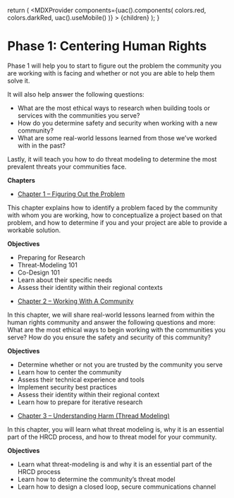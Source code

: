 
  return (
    <MDXProvider
      components={uac().components(
        colors.red,
        colors.darkRed,
        uac().useMobile()
      )}
    >
      {children}
    </MDXProvider>
  );
}

[comment]: # "↓↓↓ Editable ↓↓↓"

# Phase 1: Centering Human Rights

Phase 1 will help you to start to figure out the problem the community you are working with is facing and whether or not you are able to help them solve it.


It will also help answer the following questions:

- What are the most ethical ways to research when building tools or services with the communities you serve?
- How do you determine safety and security when working with a new community?
- What are some real-world lessons learned from those we’ve worked with in the past?

Lastly, it will teach you how to do threat modeling to determine the most prevalent threats your communities face.

**Chapters**
<br />

- [Chapter 1 – Figuring Out the Problem](/centering/1)

This chapter explains how to identify a problem faced by the community with whom you are working, how to conceptualize a project based on that problem, and how to determine if you and your project are able to provide a workable solution. 

**Objectives**

* Preparing for Research
* Threat-Modeling 101
* Co-Design 101
* Learn about their specific needs
* Assess their identity within their regional contexts


- [Chapter 2 – Working With A Community](/centering/2)

In this chapter, we will share real-world lessons learned from within the human rights community and answer the following questions and more: What are the most ethical ways to begin working with the communities you serve? How do you ensure the safety and security of this community? 

**Objectives**
* Determine whether or not you are trusted by the community you serve
* Learn how to center the community
* Assess their technical experience and tools
* Implement security best practices
* Assess their identity within their regional context
* Learn how to prepare for iterative research


- [Chapter 3 – Understanding Harm (Thread Modeling)](/centering/3)


In this chapter, you will learn what threat modeling is, why it is an essential part of the HRCD process, and how to threat model for your community.

**Objectives**
* Learn what threat-modeling is and why it is an essential part of the HRCD process
* Learn how to determine the community’s threat model
* Learn how to design a closed loop, secure communications channel
